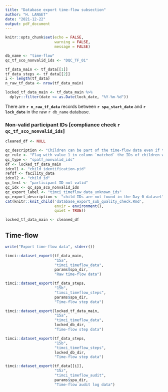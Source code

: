 ```yaml
---
title: "Database export time-flow subsection"
author: "H. LANGET"
date: "2021-12-22"
output: pdf_document
---
```


```r
knitr::opts_chunk$set(echo = FALSE,
                      warning = FALSE,
                      message = FALSE)
```

```r
db_name <- "time-flow"
qc_tf_sco_nonvalid_ids <- "DQC_TF_01"
```

```r
tf_data_main <- tf_data[[1]]
tf_data_steps <- tf_data[[2]]
i <- length(tf_data)
n_raw_tf_data <- nrow(tf_data_main)
```

```r
locked_tf_data_main <- tf_data_main %>%
  dplyr::filter(date <= as.Date(lock_date, "%Y-%m-%d"))
```

There are **`r n_raw_tf_data`** records between **`r spa_start_date`** and **`r lock_date`** in the raw `r db_name` database.

### Non-valid participant IDs [compliance check `r qc_tf_sco_nonvalid_ids`]

```r
cleaned_df <- NULL
```

```r
qc_description <- "Children can be part of the time-flow data even if they have been enrolled in the RCT/LS and on their Day 0 visit."
qc_rule <- "Flag with value 1 in column `matched` the IDs of children who are found in the locked Day 0 database."
qc_type <- "spatf_nonvalid_ids"
df <- locked_tf_data_main
idcol1 <- "child_identification-pid"
refdf <- facility_data
idcol2 <- "child_id"
qc_text <- "participant ID not valid"
qc_idx <- qc_spa_sco_nonvalid_ids
qc_export_label <- "timci_timeflow_data_unknown_ids"
qc_export_description <- "child IDs are not found in the Day 0 dataset"
cat(knitr::knit_child('database_export_sub_quality_check.Rmd',
                      envir = environment(),
                      quiet = TRUE))
```

```r
locked_tf_data_main <- cleaned_df
```

## Time-flow

```r
write("Export time-flow data", stderr())
```

```r
timci::dataset_export(tf_data_main,
                      "15a",
                      "timci_timeflow_data",
                      params$spa_dir,
                      "Raw time-flow data")
```

```r
timci::dataset_export(tf_data_steps,
                      "15b",
                      "timci_timeflow_steps",
                      params$spa_dir,
                      "Time-flow step data")
```

```r
timci::dataset_export(locked_tf_data_main,
                      "15a",
                      "timci_timeflow_data",
                      locked_db_dir,
                      "Time-flow step data")
```

```r
timci::dataset_export(tf_data_steps,
                      "15b",
                      "timci_timeflow_steps",
                      locked_db_dir,
                      "Time-flow step data")
```

```r
timci::dataset_export(tf_data[[i]],
                      "15z",
                      "timci_timeflow_audit",
                      params$spa_dir,
                      "Time-flow audit log data")
```
